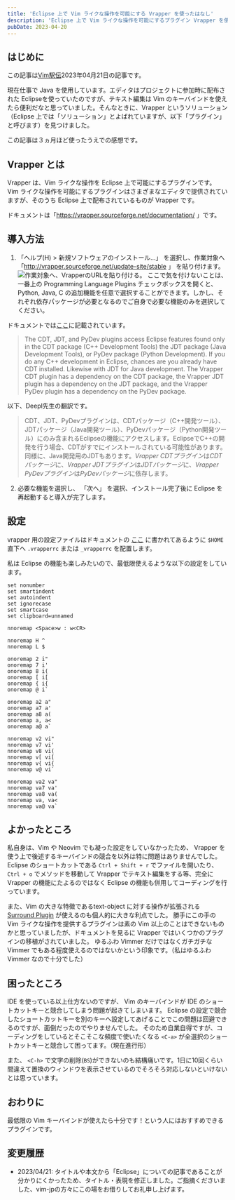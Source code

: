 ```yaml
---
title: 'Eclipse 上で Vim ライクな操作を可能にする Vrapper を使ったはなし'
description: 'Eclipse 上で Vim ライクな操作を可能にするプラグイン Vrapper を使ったはなし'
pubDate: 2023-04-20
---
```


## はじめに

この記事は[Vim駅伝](https://vim-jp.org/ekiden/)2023年04月21日の記事です。

現在仕事で Java を使用しています。エディタはプロジェクトに参加時に配布された Eclipseを使っていたのですが、テキスト編集は Vim のキーバインドを使えたら便利だなと思っていました。そんなときに、Vrapper というソリューション（Eclipse 上では「ソリューション」とよばれていますが、以下「プラグイン」と呼びます）を見つけました。

この記事は３ヵ月ほど使ったうえでの感想です。

## Vrapper とは

Vrapper は、Vim ライクな操作を Eclipse 上で可能にするプラグインです。
Vim ライクな操作を可能にするプラグインはさまざまなエディタで提供されていますが、そのうち Eclipse 上で配布されているものが Vrapper です。

ドキュメントは「https://vrapper.sourceforge.net/documentation/ 」です。

## 導入方法

1. 「ヘルプ(H) > 新規ソフトウェアのインストール...」 を選択し、作業対象へ 「http://vrapper.sourceforge.net/update-site/stable 」 を貼り付けます。
![作業対象へ、VrapperのURLを貼り付ける。](/images/blog/2023-04-21-vim-ekiden/001.png)
ここで気を付けないことは、一番上の Programming Language Plugins チェックボックスを開くと、Python, Java, C の追加機能を任意で選択することができます。しかし、それぞれ依存パッケージが必要となるのでご自身で必要な機能のみを選択してください。

ドキュメントでは[ここ](https://vrapper.sourceforge.net/documentation/?topic=optional_plugins#programming)に記載されています。
> The CDT, JDT, and PyDev plugins access Eclipse features found only in the CDT package (C++ Development Tools) the JDT package (Java Development Tools), or PyDev package (Python Development). If you do any C++ development in Eclipse, chances are you already have CDT installed. Likewise with JDT for Java development. The Vrapper CDT plugin has a dependency on the CDT package, the Vrapper JDT plugin has a dependency on the JDT package, and the Vrapper PyDev plugin has a dependency on the PyDev package.

以下、Deepl先生の翻訳です。
> CDT、JDT、PyDevプラグインは、CDTパッケージ（C++開発ツール）、JDTパッケージ（Java開発ツール）、PyDevパッケージ（Python開発ツール）にのみ含まれるEclipseの機能にアクセスします。EclipseでC++の開発を行う場合、CDTがすでにインストールされている可能性があります。同様に、Java開発用のJDTもあります。*Vrapper CDTプラグイン*は*CDTパッケージ*に、*Vrapper JDTプラグイン*は*JDTパッケージ*に、*Vrapper PyDevプラグイン*は*PyDevパッケージ*に依存します。
2. 必要な機能を選択し、 「次へ」 を選択、インストール完了後に Eclipse を再起動すると導入が完了します。

## 設定

vrapper 用の設定ファイルはドキュメントの [ここ](https://vrapper.sourceforge.net/documentation/?topic=configuration#config) に書かれてあるように `$HOME` 直下へ `.vrapperrc` または `_vrapperrc` を配置します。

私は Eclipse の機能も楽しみたいので、最低限使えるような以下の設定をしています。

```vim
set nonumber
set smartindent
set autoindent
set ignorecase
set smartcase
set clipboard=unnamed

nnoremap <Space>w : w<CR>

nnoremap H ^
nnoremap L $

onoremap 2 i"
onoremap 7 i'
onoremap 8 i(
onoremap [ i[
onoremap { i{
onoremap @ i`

onoremap a2 a"
onoremap a7 a'
onoremap a8 a(
onoremap a, a<
onoremap a@ a`

nnoremap v2 vi"
nnoremap v7 vi'
nnoremap v8 vi(
nnoremap v[ vi[
nnoremap v{ vi{
nnoremap v@ vi`

nnoremap va2 va"
nnoremap va7 va'
nnoremap va8 va(
nnoremap va, va<
nnoremap va@ va`

```

## よかったところ

私自身は、Vim や Neovim でも凝った設定をしていなかったため、 Vrapper を使う上で後述するキーバインドの競合を以外は特に問題はありませんでした。Eclipse のショートカットである `Ctrl + Shift + r` でファイルを開いたり、`Ctrl + o` でメソッドを移動して Vrapper でテキスト編集をする等、完全に Vrapper の機能にたよるのではなく Eclipse の機能も併用してコーディングを行っています。

また、Vim の大きな特徴であるtext-object に対する操作が拡張される [Surround Plugin](https://vrapper.sourceforge.net/documentation/?topic=optional_plugins) が使えるのも個人的に大きな利点でした。
勝手にこの手の Vim ライクな操作を提供するプラグインは素の Vim 以上のことはできないものかと思っていましたが、ドキュメントを見るに Vrapper ではいくつかのプラグインの移植がされていました。
ゆるふわ Vimmer だけではなくガチガチな Vimmer でもある程度使えるのではないかという印象です。（私はゆるふわ Vimmer なので十分でした）

## 困ったところ

IDE を使っている以上仕方ないのですが、 Vim のキーバインドが IDE のショートカットキーと競合してしまう問題が起きてしまいます。
Eclipse の設定で競合したショートカットキーを別のキーへ設定してあげることでこの問題は回避できるのですが、面倒だったのでやりませんでした。
そのため自業自得ですが、コーディングをしているとそこそこな頻度で使いたくなる `<C-a>` が全選択のショートカットキーと競合して困ってます。（現在進行形）

また、 `<C-h>` で文字の削除(`BS`)ができないのも結構痛いです。1日に10回くらい間違えて置換のウィンドウを表示させているのでそろそろ対応しないといけないとは思っています。

## おわりに

最低限の Vim キーバインドが使えたら十分です！という人にはおすすめできるプラグインです。


## 変更履歴

- 2023/04/21: タイトルや本文から「Eclipse」についての記事であることが分かりにくかったため、タイトル・表現を修正しました。ご指摘くださいました、vim-jpの方々にこの場をお借りしてお礼申し上げます。

